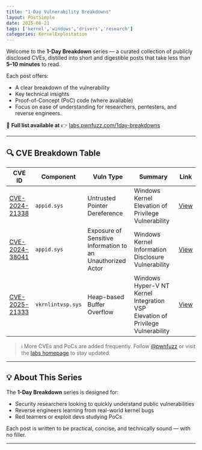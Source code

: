 ```yaml
---
title: "1-Day Vulnerability Breakdowns"
layout: PostSimple
date: 2025-06-21
tags: ['kernel','windows','drivers','research']
categories: KernelExploitation
---
```


Welcome to the **1-Day Breakdown** series — a curated collection of publicly disclosed CVEs, distilled into short and digestible posts that take less than **5–10 minutes** to read.

Each post offers:
- A clear breakdown of the vulnerability
- Key technical insights
- Proof-of-Concept (PoC) code (where available)
- Focus on ease of understanding for researchers, pentesters, and reverse engineers.

📍 **Full list available at** 👉 [labs.pwnfuzz.com/1day-breakdowns](https://labs.pwnfuzz.com/1day-breakdowns/)

---

## 🔍 CVE Breakdown Table

| CVE ID        | Component        | Vuln Type         | Summary                           | Link                                                        |
|---------------|------------------|-------------------|-----------------------------------|-------------------------------------------------------------|
| [CVE-2024-21338](https://msrc.microsoft.com/update-guide/vulnerability/CVE-2024-21338) | `appid.sys`    | Untrusted Pointer Dereference  | Windows Kernel Elevation of Privilege Vulnerability       | [View](https://labs.pwnfuzz.com/1day-breakdowns/cve-2024-21338/) |
| [CVE-2024-38041](https://msrc.microsoft.com/update-guide/vulnerability/CVE-2024-38041) | `appid.sys`        | Exposure of Sensitive Information to an Unauthorized Actor     | Windows Kernel Information Disclosure Vulnerability | [View](https://labs.pwnfuzz.com/1day-breakdowns/cve-2024-38041/) |
| [CVE-2025-21333](https://msrc.microsoft.com/update-guide/vulnerability/CVE-2025-21333) | `vkrnlintvsp.sys`| Heap-based Buffer Overflow    | Windows Hyper-V NT Kernel Integration VSP Elevation of Privilege Vulnerability  | [View](https://labs.pwnfuzz.com/1day-breakdowns/cve-2025-21333/) |

> ℹ️ More CVEs and PoCs are added frequently. Follow [@pwnfuzz](https://www.linkedin.com/company/pwnfuzz/) or visit the [labs homepage](https://labs.pwnfuzz.com/) to stay updated.

---

## 💡 About This Series

The **1-Day Breakdown** series is designed for:
- Security researchers looking to quickly understand public vulnerabilities
- Reverse engineers learning from real-world kernel bugs
- Red teamers or exploit devs studying PoCs

Each post is written to be practical, concise, and technically sound — with no filler.

---
